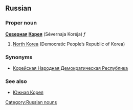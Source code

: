 ==Russian==
[[Category:Russian nouns]]
===Proper noun===
'''[[северный|Северная]] [[Корея]]''' (Sévernaja Koréja) ''f''

#[[North Korea]] (Democratic People’s Republic of Korea)

===Synonyms===
*[[Корейская Народная Демократическая Республика]]

===See also===
*[[Южная Корея]]